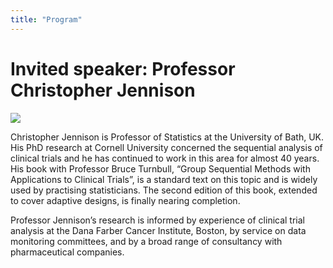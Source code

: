 ```yaml
---
title: "Program"
---
```


# Invited speaker: Professor Christopher Jennison


![](chris-jennison.jpg)

Christopher Jennison is Professor of Statistics at the University of Bath, UK. His PhD research at Cornell University concerned the sequential analysis of clinical trials and he has continued to work in this area for almost 40 years. His book with Professor Bruce Turnbull, "Group Sequential Methods with Applications to Clinical Trials", is a standard text on this topic and is widely used by practising statisticians. The second edition of this book, extended to cover adaptive designs, is finally nearing completion.

Professor Jennison's research is informed by experience of clinical trial analysis at the Dana Farber Cancer Institute, Boston, by service on data monitoring committees, and by a broad range of consultancy with pharmaceutical companies.
